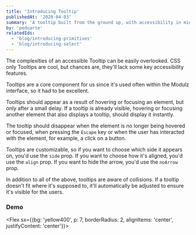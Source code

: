 ```yaml
---
title: 'Introducing Tooltip'
publishedAt: '2020-04-03'
summary: 'A tooltip built from the ground up, with accessibility in mind.'
by: 'peduarte'
relatedIds:
  - 'blog/introducing-primitives'
  - 'blog/introducing-select'
---
```



The complexities of an accessible Tooltip can be easily overlooked. CSS only Tooltips are cool, but chances are, they'll lack some key accessibility features.

Tooltips are a core component for us since it's used often within the Modulz interface, so it had to be excellent.

<ProductVideo src={tooltip} />

Tooltips should appear as a result of hovering or focusing an element, but only after a small delay. If a tooltip is already visible, hovering or focusing another element that also displays a tooltip, should display it instantly.

The tooltip should disappear when the element is no longer being hovered or focused, when pressing the `Escape` key or when the user has interacted with the element, for example, a click on a button.

Tooltips are customizable, so if you want to choose which side it appears on, you'd use the `side` prop. If you want to choose how it's aligned, you'd use the `align` prop. If you want to hide the arrow, you'd use the `noArrow` prop.

In addition to all of the above, tooltips are aware of collisions. If a tooltip doesn't fit where it's supposed to, it'll automatically be adjusted to ensure it's visible for the users.

<ProductVideo small src={demo} />

### Demo

<Flex sx={{bg: 'yellow400', p: 7, borderRadius: 2, alignItems: 'center', justifyContent: 'center'}}>

<Tooltip label="Remove property" align="center">
  <IconButton>
    <TrashIcon />
  </IconButton>
</Tooltip>

<Tooltip label="Close popover" side="top" align="center">
  <IconButton ml={2}>
    <CrossIcon />
  </IconButton>
</Tooltip>

<Tooltip label="Reload window" align="center">
  <IconButton ml={2}>
    <ReloadIcon />
  </IconButton>
</Tooltip>

</Flex>
